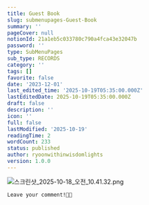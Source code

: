 ```yaml
---
title: Guest Book
slug: submenupages-Guest-Book
summary: ''
pageCover: null
notionId: 21a1eb5c033780c790a4fca43e32047b
password: ''
type: SubMenuPages
sub_type: RECORDS
category: ''
tags: []
favorite: false
date: '2023-12-01'
last_edited_time: '2025-10-19T05:35:00.000Z'
lastEditedDate: 2025-10-19T05:35:00.000Z
draft: false
description: ''
icon: ''
full: false
lastModified: '2025-10-19'
readingTime: 2
wordCount: 233
status: published
author: ryoonwithinwisdomlights
version: 1.0.0
---
```


![스크린샷_2025-10-18_오전_10.41.32.png](https://res.cloudinary.com/dyrdul1dd/image/upload/v1760852185/norkive-notion-images/png_1760852185007_RTFfODRfOD.webp?format=webp&quality=85)


    Leave your comment!🥳🥳
    

